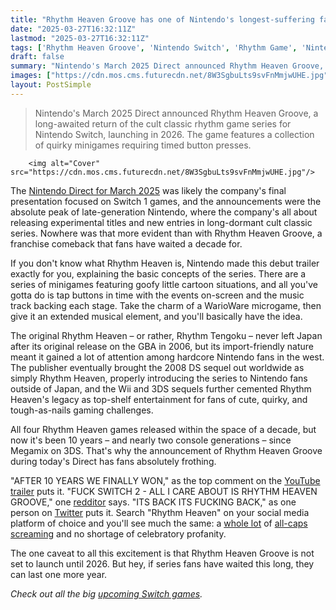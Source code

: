 ```yaml
---
title: "Rhythm Heaven Groove has one of Nintendo's longest-suffering fandoms absolutely feasting: 'AFTER 10 YEARS WE FINALLY WON'"
date: "2025-03-27T16:32:11Z"
lastmod: "2025-03-27T16:32:11Z"
tags: ['Rhythm Heaven Groove', 'Nintendo Switch', 'Rhythm Game', 'Nintendo Direct', 'Music Game']
draft: false
summary: "Nintendo's March 2025 Direct announced Rhythm Heaven Groove, a long-awaited return of the cult classic rhythm game series for Nintendo Switch, launching in 2026.  The game features a collection of quirky minigames requiring timed button presses."
images: ["https://cdn.mos.cms.futurecdn.net/8W3SgbuLts9svFnMmjwUHE.jpg"]
layout: PostSimple
---
```

> Nintendo's March 2025 Direct announced Rhythm Heaven Groove, a long-awaited return of the cult classic rhythm game series for Nintendo Switch, launching in 2026.  The game features a collection of quirky minigames requiring timed button presses.


        <img alt="Cover" src="https://cdn.mos.cms.futurecdn.net/8W3SgbuLts9svFnMmjwUHE.jpg"/>
        
The [Nintendo Direct for March 2025](https://www.gamesradar.com/news/live/nintendo-direct-march-2025-everything-announced/) was likely the company's final presentation focused on Switch 1 games, and the announcements were the absolute peak of late-generation Nintendo, where the company's all about releasing experimental titles and new entries in long-dormant cult classic series. Nowhere was that more evident than with Rhythm Heaven Groove, a franchise comeback that fans have waited a decade for.

If you don't know what Rhythm Heaven is, Nintendo made this debut trailer exactly for you, explaining the basic concepts of the series. There are a series of minigames featuring goofy little cartoon situations, and all you've gotta do is tap buttons in time with the events on-screen and the music track backing each stage. Take the charm of a WarioWare microgame, then give it an extended musical element, and you'll basically have the idea.

The original Rhythm Heaven – or rather, Rhythm Tengoku – never left Japan after its original release on the GBA in 2006, but its import-friendly nature meant it gained a lot of attention among hardcore Nintendo fans in the west. The publisher eventually brought the 2008 DS sequel out worldwide as simply Rhythm Heaven, properly introducing the series to Nintendo fans outside of Japan, and the Wii and 3DS sequels further cemented Rhythm Heaven's legacy as top-shelf entertainment for fans of cute, quirky, and tough-as-nails gaming challenges.

All four Rhythm Heaven games released within the space of a decade, but now it's been 10 years – and nearly two console generations – since Megamix on 3DS. That's why the announcement of Rhythm Heaven Groove during today's Direct has fans absolutely frothing.

"AFTER 10 YEARS WE FINALLY WON," as the top comment on the [YouTube trailer](https://www.youtube.com/watch?v=ZkgjFacpnLE) puts it. "FUCK SWITCH 2 - ALL I CARE ABOUT IS RHYTHM HEAVEN GROOVE," one [redditor](https://www.reddit.com/r/NintendoSwitch/comments/1jl54j7/nintendo_direct_32725_rhythm_heaven_groove/mk0m8b4/) says. "ITS BACK ITS FUCKING BACK," as one person on [Twitter](https://x.com/FiniteHOYO/status/1905266670660403495) puts it. Search "Rhythm Heaven" on your social media platform of choice and you'll see much the same: a [whole lot](https://bsky.app/profile/kcdoos.bsky.social/post/3lleiubba3c2y) of [all-caps screaming](https://bsky.app/profile/squeakitties.bsky.social/post/3llej5zh7rc2v) and no shortage of celebratory profanity.

The one caveat to all this excitement is that Rhythm Heaven Groove is not set to launch until 2026. But hey, if series fans have waited this long, they can last one more year.

*Check out all the big *[<em>upcoming Switch games</em>](https://www.gamesradar.com/upcoming-nintendo-switch-games/)*.*
        